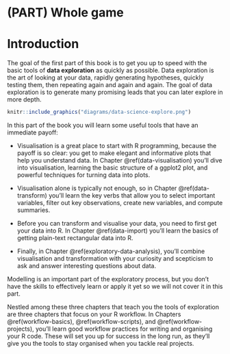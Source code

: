 # (PART) Whole game {.unnumbered}

# Introduction {#explore-intro}

The goal of the first part of this book is to get you up to speed with the basic tools of **data exploration** as quickly as possible.
Data exploration is the art of looking at your data, rapidly generating hypotheses, quickly testing them, then repeating again and again and again.
The goal of data exploration is to generate many promising leads that you can later explore in more depth.

```r
knitr::include_graphics("diagrams/data-science-explore.png")
```

In this part of the book you will learn some useful tools that have an immediate payoff:

-   Visualisation is a great place to start with R programming, because the payoff is so clear: you get to make elegant and informative plots that help you understand data.
    In Chapter \@ref(data-visualisation) you'll dive into visualisation, learning the basic structure of a ggplot2 plot, and powerful techniques for turning data into plots.

-   Visualisation alone is typically not enough, so in Chapter \@ref(data-transform) you'll learn the key verbs that allow you to select important variables, filter out key observations, create new variables, and compute summaries.

-   Before you can transform and visualise your data, you need to first get your data into R.
    In Chapter \@ref(data-import) you'll learn the basics of getting plain-text rectangular data into R.

-   Finally, in Chapter \@ref(exploratory-data-analysis), you'll combine visualisation and transformation with your curiosity and scepticism to ask and answer interesting questions about data.

Modelling is an important part of the exploratory process, but you don't have the skills to effectively learn or apply it yet so we will not cover it in this part.

Nestled among these three chapters that teach you the tools of exploration are three chapters that focus on your R workflow.
In Chapters \@ref(workflow-basics), \@ref(workflow-scripts), and \@ref(workflow-projects), you'll learn good workflow practices for writing and organising your R code.
These will set you up for success in the long run, as they'll give you the tools to stay organised when you tackle real projects.
